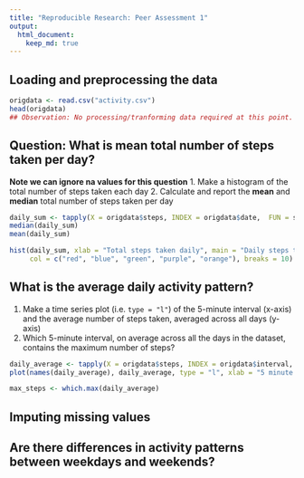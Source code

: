 ```yaml
---
title: "Reproducible Research: Peer Assessment 1"
output: 
  html_document:
    keep_md: true
---
```



## Loading and preprocessing the data
```r
origdata <- read.csv("activity.csv")
head(origdata)
## Observation: No processing/tranforming data required at this point.
```



## Question: What is mean total number of steps taken per day?
**Note we can ignore na values for this question**
1. Make a histogram of the total number of steps taken each day
2. Calculate and report the **mean** and **median** total number of steps taken per day
```r
daily_sum <- tapply(X = origdata$steps, INDEX = origdata$date,  FUN = sum, na.rm = TRUE)
median(daily_sum)
mean(daily_sum)

hist(daily_sum, xlab = "Total steps taken daily", main = "Daily steps taken", 
     col = c("red", "blue", "green", "purple", "orange"), breaks = 10)
```

## What is the average daily activity pattern?
1. Make a time series plot (i.e. `type = "l"`) of the 5-minute interval (x-axis) and the average number of steps taken, averaged across all days (y-axis)
2. Which 5-minute interval, on average across all the days in the dataset, contains the maximum number of steps?
```r
daily_average <- tapply(X = origdata$steps, INDEX = origdata$interval,  FUN = mean, na.rm = TRUE)
plot(names(daily_average), daily_average, type = "l", xlab = "5 minute intervals", ylab = "Average daily steps", col = "red", main = "Average daily activity")

max_steps <- which.max(daily_average)

```



## Imputing missing values



## Are there differences in activity patterns between weekdays and weekends?
